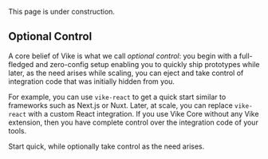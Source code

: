 
<Construction>This page is under construction.</Construction>

## Optional Control

A core belief of Vike is what we call *optional control*: you begin with a full-fledged and zero-config setup enabling you to quickly ship prototypes while later, as the need arises while scaling, you can eject and take control of integration code that was initially hidden from you.

For example, you can use <Link href="/react#vike-extension">`vike-react`</Link> to get a quick start similar to frameworks such as Next.js or Nuxt. Later, at scale, you can replace `vike-react` with a custom React integration. If you use Vike Core without any Vike extension, then you have complete control over the integration code of your tools.

Start quick, while optionally take control as the need arises.
